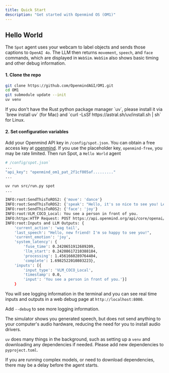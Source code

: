 ```yaml
---
title: Quick Start
description: "Get started with Openmind OS (OM1)"
---
```


## Hello World

The `Spot` agent uses your webcam to label objects and sends those captions to `OpenAI 4o`. The LLM then returns `movement`, `speech`, and `face` commands, which are displayed in `WebSim`. `WebSim` also shows basic timing and other debug information.

#### 1. Clone the repo

```bash clone repo
git clone https://github.com/OpenmindAGI/OM1.git
cd OM1
git submodule update --init
uv venv
```

<Note>
If you don't have the Rust python package manager `uv`, please install it via `brew install uv` (for Mac) and `curl -LsSf https://astral.sh/uv/install.sh | sh` for Linux.
</Note>


#### 2. Set configuration variables

Add your Openmind API key in `/config/spot.json`. You can obtain a free access key at [openmind](https://portal.openmind.org/). If you use the placeholder key, `openmind-free`, you may be rate limited. Then run Spot, a `Hello World` agent

<CodeGroup>

```bash set api key
# /config/spot.json`
...
"api_key": "openmind_om1_pat_2f1cf005af........."
...
```

```bash run spot
uv run src/run.py spot
...

INFO:root:SendThisToROS2: {'move': 'dance'}
INFO:root:SendThisToROS2: {'speak': "Hello, it's so nice to see you! Let's dance together!"}
INFO:root:SendThisToROS2: {'face': 'joy'}
INFO:root:VLM_COCO_Local: You see a person in front of you.
INFO:httpx:HTTP Request: POST https://api.openmind.org/api/core/openai/chat/completions "HTTP/1.1 200 OK"
INFO:root:Inputs and LLM Outputs: {
	'current_action': 'wag tail', 
	'last_speech': "Hello, new friend! I'm so happy to see you!", 
	'current_emotion': 'joy', 
	'system_latency': {
		'fuse_time': 0.2420651912689209, 
		'llm_start': 0.24208617210388184, 
		'processing': 1.4561660289764404, 
		'complete': 1.6982522010803223}, 
	'inputs': [{
		'input_type': 'VLM_COCO_Local', 
		'timestamp': 0.0, 
		'input': 'You see a person in front of you.'}]
	}
```

</CodeGroup>

You will see logging information in the terminal and you can see real time inputs and outputs in a web debug page at `http://localhost:8000`. 

Add `--debug` to see more logging information.

<Note>The simulator shows you generated speech, but does not send anything to your computer's audio hardware, reducing the need for you to install audio drivers.</Note>

<Tip>`uv` does many things in the background, such as setting up a `venv` and downloading any dependencies if needed. Please add new dependencies to `pyproject.toml`.</Tip>

<Note>If you are running complex models, or need to download dependencies, there may be a delay before the agent starts.</Note>
